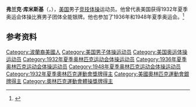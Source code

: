 {{NoteTA|G1=Sports}}
'''弗兰克·库米斯基'''（{{lang-en|Frank Cumiskey}}，{{bd|1912年|9月6日|2004年|7月22日}}），[[美国|美国]]男子[[竞技体操|竞技体操]]运动员。他曾代表美国获得1932年夏季奥运会体操比赛男子团体全能银牌。他也参加了1936年和1948年夏季奥运会。<ref>{{Cite web|title=Frank CUMISKEY|url=https://www.olympic.org/frank-cumiskey|accessdate=2021-03-28|work=International Olympic Committee|archive-date=2017-11-13|archive-url=https://web.archive.org/web/20171113221704/https://www.olympic.org/Frank-Cumiskey|dead-url=no}}</ref>

== 参考资料 ==
{{reflist}}

{{Authority control}}
{{DEFAULTSORT:Cumiskey, Frank}}
[[Category:波蘭裔美國人|Category:波蘭裔美國人]]
[[Category:美国男子体操运动员|Category:美国男子体操运动员]]
[[Category:美国奥运体操运动员|Category:美国奥运体操运动员]]
[[Category:1932年夏季奥林匹克运动会体操运动员|Category:1932年夏季奥林匹克运动会体操运动员]]
[[Category:1936年夏季奥林匹克运动会体操运动员|Category:1936年夏季奥林匹克运动会体操运动员]]
[[Category:1948年夏季奥林匹克运动会体操运动员|Category:1948年夏季奥林匹克运动会体操运动员]]
[[Category:1932年夏季奧林匹克運動會獎牌得主|Category:1932年夏季奧林匹克運動會獎牌得主]]
[[Category:美國奧林匹克運動會銀牌得主|Category:美國奧林匹克運動會銀牌得主]]
[[Category:奧林匹克運動會體操獎牌得主|Category:奧林匹克運動會體操獎牌得主]]
{{US-sport-bio-stub}}